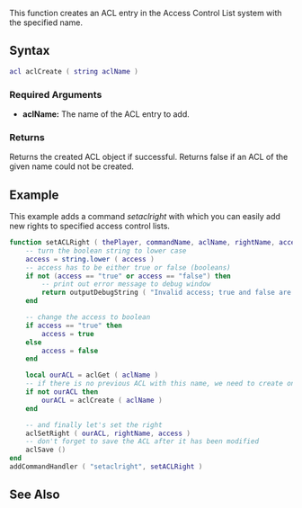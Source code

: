  
{{Server function}}
This function creates an ACL entry in the Access Control List system with the specified name.

==Syntax== 
<syntaxhighlight lang="lua">
acl aclCreate ( string aclName )
</syntaxhighlight> 
{{OOP||[[/ACL.md|ACL]]||}}
===Required Arguments=== 
*'''aclName:''' The name of the ACL entry to add.

===Returns===
Returns the created ACL object if successful. Returns false if an ACL of the given name could not be created.

==Example==
This example adds a command ''setaclright'' with which you can easily add new rights to specified access control lists.
<syntaxhighlight lang="lua">
function setACLRight ( thePlayer, commandName, aclName, rightName, access )
    -- turn the boolean string to lower case
    access = string.lower ( access )
    -- access has to be either true or false (booleans)
    if not (access == "true" or access == "false") then
        -- print out error message to debug window
        return outputDebugString ( "Invalid access; true and false are only accepted", 1 )
    end

    -- change the access to boolean
    if access == "true" then
        access = true
    else 
        access = false
    end

    local ourACL = aclGet ( aclName )
    -- if there is no previous ACL with this name, we need to create one
    if not ourACL then
        ourACL = aclCreate ( aclName )
    end

    -- and finally let's set the right
    aclSetRight ( ourACL, rightName, access )
    -- don't forget to save the ACL after it has been modified
    aclSave ()
end
addCommandHandler ( "setaclright", setACLRight )
</syntaxhighlight>

==See Also==
{{ACL_functions}}